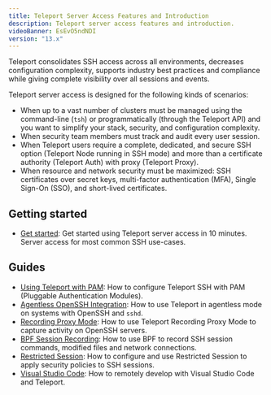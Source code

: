 ```yaml
---
title: Teleport Server Access Features and Introduction
description: Teleport server access features and introduction.
videoBanner: EsEvO5ndNDI
version: "13.x"
---
```


Teleport consolidates SSH access across all environments, decreases
configuration complexity, supports industry best practices and compliance while
giving complete visibility over all sessions and events.

Teleport server access is designed for the following kinds of scenarios:

- When up to a vast number of clusters must be managed using the command-line (`tsh`) or programmatically (through the Teleport API) and you want to simplify your stack, security, and configuration complexity.
- When security team members must track and audit every user session.
- When Teleport users require a complete, dedicated, and secure SSH option (Teleport Node running in SSH mode) and more than a certificate authority (Teleport Auth) with proxy (Teleport Proxy).
- When resource and network security must be maximized: SSH certificates over secret keys, multi-factor authentication (MFA), Single Sign-On (SSO), and short-lived certificates.

## Getting started

- [Get started](/docs/ver/13.x/server-access/getting-started): Get started using Teleport server access
  in 10 minutes. Server access for most common SSH use-cases.

## Guides

- [Using Teleport with PAM](/docs/ver/13.x/server-access/guides/ssh-pam): How to configure Teleport SSH with PAM (Pluggable Authentication Modules).
- [Agentless OpenSSH Integration](/docs/ver/13.x/server-access/guides/openssh): How to use Teleport in agentless mode on systems with OpenSSH and `sshd`.
- [Recording Proxy Mode](/docs/ver/13.x/server-access/guides/recording-proxy-mode): How to use Teleport Recording Proxy Mode to capture activity on OpenSSH servers.
- [BPF Session Recording](/docs/ver/13.x/server-access/guides/bpf-session-recording): How to use BPF to record SSH session commands, modified files and network connections.
- [Restricted Session](/docs/ver/13.x/server-access/guides/restricted-session): How to configure and use Restricted Session to apply security policies to SSH sessions.
- [Visual Studio Code](/docs/ver/13.x/server-access/guides/vscode): How to remotely develop with Visual Studio Code and Teleport.
